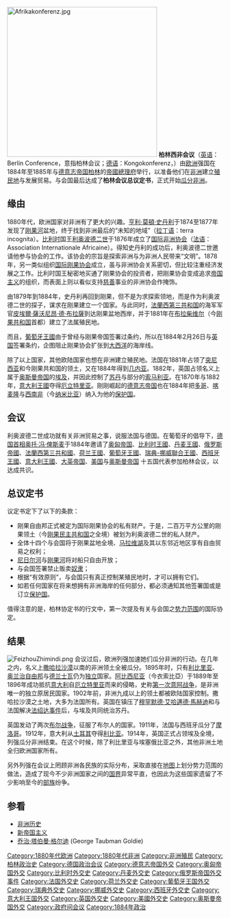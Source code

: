 {{unreferenced|time=2014-4-20}}
{{about|1884至1885年的柏林会议|其他柏林会议|柏林会议}}
[[File:Afrikakonferenz.jpg|350px]]
{{柏林歷史}}
'''柏林西非会议'''（[[英语|英语]]：Berlin Conference，意指柏林会议；[[德语|德语]]：Kongokonferenz，）由[[欧洲|欧洲]]强国在1884年至1885年与[[德意志帝国|德意志帝国]][[柏林|柏林]]的[[德國總理府_(1871年—1945年)|帝國總理府]]举行，以准备他们在[[非洲|非洲]]建立[[殖民地|殖民地]]与发展贸易。与会国最后达成了'''柏林会议总议定书'''，正式开始[[瓜分非洲|瓜分非洲]]。

==缘由==
1880年代，欧洲国家对非洲有了更大的兴趣。[[亨利·莫頓·史丹利|亨利·莫頓·史丹利]]于1874至1877年发现了[[刚果河|刚果河]]盆地，终于找到非洲最后的“未知的地域”（[[拉丁语|拉丁语]]：terra incognita）。[[比利时|比利时]]国王[[利奥波德二世_(比利时)|利奥波德二世]]于1876年成立了[[国际非洲协会|国际非洲协会]]（[[法语|法语]]：Association Internationale Africaine）。得知史丹利的成功后，利奥波德二世邀请他参与协会的工作。该协会的宗旨是探索非洲与为非洲人民带来“文明”。1878年，另一类似组织[[国际刚果协会|国际刚果协会]]成立，虽与非洲协会关系密切，但比较注重经济发展之工作。比利时国王秘密地买通了刚果协会的投资者，把刚果协会变成追求[[帝国主义|帝国主义]]的组织，而表面上则以看似支持[[慈善|慈善]]事业的非洲协会作掩饰。

由1879年到1884年，史丹利再回到刚果，但不是为求探索领地，而是作为利奥波德二世的探子，谋求在刚果建立一个国家。与此同时，[[法蘭西第三共和国|法蘭西第三共和国]]的海军军官[[皮埃爾·薩沃尼昂·德·布拉薩|皮埃爾·薩沃尼昂·德·布拉薩]]到达刚果盆地西岸，并于1881年在[[布拉柴维尔|布拉柴维尔]]（今[[刚果共和国|刚果共和国]]首都）建立了法属殖民地。

而且，[[葡萄牙王國|葡萄牙王國]]由于曾经与刚果帝国签署过条约，所以在1884年2月26日与[[英国|英国]]签署条约，企图阻止刚果协会扩张到[[大西洋|大西洋]]的海岸线。

除了以上国家，其他欧陆国家也想在非洲建立殖民地。法国在1881年占领了[[突尼西亚|突尼西亚]]和今刚果共和国的领土，又在1884年得到[[几内亚|几内亚]]。1882年，英国占领名义上属于[[奥斯曼帝国|奥斯曼帝国]]的[[埃及|埃及]]，并因此控制了[[苏丹共和国|苏丹]]与部分的[[索马利亚|索马利亚]]。在1870年与1882年，[[意大利王國_(1861年-1946年)|意大利王國]]夺得[[厄立特里亚|厄立特里亚]]。刚刚崛起的[[德意志帝国|德意志帝国]]也在1884年把[[多哥|多哥]]、[[喀麦隆|喀麦隆]]与[[納米比亞|西南非]]（今[[纳米比亚|纳米比亚]]）纳入为他的[[保护国|保护国]]。

== 会议 ==
利奥波德二世成功就有关非洲贸易之事，说服法国与德国。在葡萄牙的倡导下，[[德国总理|德国首相]][[奥托·冯·俾斯麦|奥托·冯·俾斯麦]]于1884年邀请了[[奥匈帝国|奥匈帝国]]、[[比利時殖民帝國|比利时王國]]、[[丹麦王國|丹麦王國]]、[[俄罗斯帝國|俄罗斯帝國]]、[[法蘭西第三共和國|法蘭西第三共和國]]、[[荷兰帝國|荷兰王國]]、[[葡萄牙王國|葡萄牙王國]]、[[瑞典-挪威聯合|瑞典-挪威聯合王國]]、[[西班牙波旁復辟時期|西班牙王國]]、[[意大利王國_(1861年-1946年)|意大利王國]]、[[大英帝国|大英帝国]]、[[美国|美国]]与[[奥斯曼帝国|奥斯曼帝国]] 十五国代表参加柏林会议，以达成共识。

== 总议定书 ==
议定书定下了以下的条款：
* 刚果自由邦正式被定为国际刚果协会的私有财产。于是，二百万平方公里的刚果领土（今[[刚果民主共和国|刚果民主共和国]]之全境）被划为利奥波德二世的私人财产。
* 全体十四个与会国将于刚果盆地全境、[[马拉维湖|马拉维湖]]及其以东邻近地区享有自由贸易之权利；
* [[尼日尔河|尼日尔河]]与[[刚果河|刚果河]]将对船只自由开放；
* 与会国签署禁止贩卖[[奴隶|奴隶]]；
* 根据“有效原则”，与会国只有真正控制某殖民地时，才可以拥有它们。
* 如若任何国家在将来想拥有非洲海岸的任何部分，都必须通知其他签署国或是订立[[保护国|保护国]]。

值得注意的是，柏林协定书的行文中，第一次提及有关与会国之[[势力范围|势力范围]]的国际协定。

== 结果 ==
[[File:FeizhouZhimindi.png|frame]]
会议过后，欧洲列强加速她们瓜分非洲的行动。在几年之内，名义上[[撒哈拉沙漠|撒哈拉沙漠]]以南的非洲领土全被瓜分。1895年时，只有[[利比里亚|利比里亚]]、[[奥兰治自由邦|奥兰治自由邦]]与[[德兰士瓦|德兰士瓦]]仍为[[独立|独立]]国家。[[阿比西尼亚|阿比西尼亚]]（今衣索比亞）于1889年至1896年成功抵抗[[意大利|意大利]]自[[厄立特里亚|厄立特里亚]]而来的侵略，史称[[第一次意阿战争|第一次意阿战争]]，是非洲唯一的独立原居民国家。1902年前，非洲九成以上的领土都被欧陆国家控制。撒哈拉沙漠之土地，大多为法国所有。英国在镇压了[[穆罕默德·艾哈邁德·馬赫迪|穆罕默德·艾哈邁德·馬赫迪]]和与法国解决[[法绍达事件|法绍达事件]]后，与埃及共同统治苏丹。

英国发动了两次[[布尔战争|布尔战争]]，征服了布尔人的国家。1911年，法国与西班牙瓜分了[[摩洛哥|摩洛哥]]。1912年，意大利从[[土耳其|土耳其]]夺得[[利比亚|利比亚]]。1914年，英国正式占领埃及全境，列强瓜分非洲结束。在这个时候，除了利比里亚与埃塞俄比亚之外，其他非洲土地全归欧洲国家所有。

另外列强在会议上罔顾非洲各民族的实际分布，采取直接在[[地图|地图]]上划分势力范围的做法，造成了现今不少非洲国家之间的[[国界|国界]]异常平直，也因此为这些国家遗留了不少影响至今的[[部族|部族]]纷争。

== 参看 ==
* [[非洲历史|非洲历史]] 
* [[新帝国主义|新帝国主义]]
* [[乔治·塔伯曼·格尔迪|乔治·塔伯曼·格尔迪]] (George Taubman Goldie)

{{Authority control}}
[[Category:1880年代欧洲|Category:1880年代欧洲]]
[[Category:1880年代非洲|Category:1880年代非洲]]
[[Category:非洲殖民|Category:非洲殖民]]
[[Category:柏林政治史|Category:柏林政治史]]
[[Category:德国政治会议|Category:德国政治会议]]
[[Category:德意志帝国外交|Category:德意志帝国外交]]
[[Category:奥匈帝国外交|Category:奥匈帝国外交]]
[[Category:比利时外交史|Category:比利时外交史]]
[[Category:丹麦外交史|Category:丹麦外交史]]
[[Category:俄罗斯帝国外交事件|Category:俄罗斯帝国外交事件]]
[[Category:法国外交史|Category:法国外交史]]
[[Category:荷兰外交史|Category:荷兰外交史]]
[[Category:葡萄牙王国外交|Category:葡萄牙王国外交]]
[[Category:瑞典外交史|Category:瑞典外交史]]
[[Category:挪威外交史|Category:挪威外交史]]
[[Category:西班牙外交史|Category:西班牙外交史]]
[[Category:意大利王国外交|Category:意大利王国外交]]
[[Category:英国外交史|Category:英国外交史]]
[[Category:美國外交史|Category:美國外交史]]
[[Category:奥斯曼帝国外交|Category:奥斯曼帝国外交]]
[[Category:政府间会议|Category:政府间会议]]
[[Category:1884年政治|Category:1884年政治]]